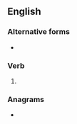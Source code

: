 ==English==

===Alternative forms===
* {{l|en|metred}}

===Verb===
{{head|en|verb form}}

# {{en-past of|meter}}

===Anagrams===
* {{anagrams|en|Demeter}}
